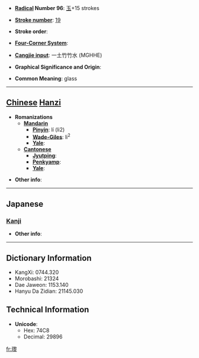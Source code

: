* '''[[Wiktionary:Chinese radical index| Radical]] Number 96''': [[Wiktionary:Chinese radical index 玉|玉]]+15 strokes

* '''[[Wiktionary:Chinese total strokes index|Stroke number]]''': [[Wiktionary:Chinese total strokes index 19|19]]

* '''Stroke order''': 

* '''[[Wiktionary:Chinese four corner index|Four-Corner System]]''': 

* '''[[Wiktionary:Chinese Cangjie index|Cangjie input]]''': 一土竹竹水 (MGHHE)

* '''Graphical Significance and Origin''': 

* '''Common Meaning''': glass

----

== [[Chinese]] [[Hanzi]] ==

* '''Romanizations'''
** '''[[Mandarin]]'''
*** '''[[Pinyin]]''': lí (li2)
*** '''[[Wade-Giles]]''': li<sup>2</sup>
*** '''[[Yale]]''': 
** '''[[Cantonese]]'''
*** '''[[Jyutping]]''':
*** '''[[Penkyamp]]''': 
*** '''[[Yale]]''': 

* '''Other info''': 

----

==Japanese==
===[[Kanji]]===
{{kanji|on readings=[[れい]] (rei), [[らい]] (rai), [[り]] (ri)|kun readings=}}

* '''Other info''':  

----

== Dictionary Information ==

* KangXi: 0744.320
* Morobashi: 21324
* Dae Jaweon: 1153.140
* Hanyu Da Zidian: 21145.030

== Technical Information ==

* '''Unicode''':
** Hex: 74C8
** Decimal: 29896

[[fr:瓈]]